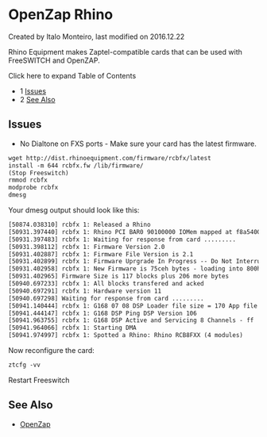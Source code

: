 
# OpenZap Rhino 

 Created by  Italo Monteiro, last modified on 2016.12.22

Rhino Equipment makes Zaptel-compatible cards that can be used with FreeSWITCH and OpenZAP.

Click here to expand Table of Contents

* 1 [Issues](#issues)
* 2 [See Also](#see-also)

## Issues

* No Dialtone on FXS ports - Make sure your card has the latest firmware.

```xml
wget http://dist.rhinoequipment.com/firmware/rcbfx/latest
install -m 644 rcbfx.fw /lib/firmware/
(Stop Freeswitch)
rmmod rcbfx
modprobe rcbfx
dmesg
```

Your dmesg output should look like this:

```xml
[50874.038310] rcbfx 1: Released a Rhino
[50931.397440] rcbfx 1: Rhino PCI BAR0 90100000 IOMem mapped at f8a54000
[50931.397483] rcbfx 1: Waiting for response from card ......... 
[50931.398112] rcbfx 1: Firmware Version 2.0
[50931.402887] rcbfx 1: Firmware File Version is 2.1
[50931.402899] rcbfx 1: Firmware Uprgrade In Progress -- Do Not Interrupt!!
[50931.402958] rcbfx 1: New Firmware is 75ceh bytes - loading into 800h to 7dceh
[50931.402965] Firmware Size is 117 blocks plus 206 more bytes
[50940.697233] rcbfx 1: All blocks transfered and acked
[50940.697291] rcbfx 1: Hardware version 11
[50940.697298] Waiting for response from card ......... 
[50941.140444] rcbfx 1: G168 07 08 DSP Loader file size = 170 App file size = 48414
[50941.444147] rcbfx 1: G168 DSP Ping DSP Version 106
[50941.963755] rcbfx 1: G168 DSP Active and Servicing 8 Channels - ff
[50941.964066] rcbfx 1: Starting DMA
[50941.974997] rcbfx 1: Spotted a Rhino: Rhino RCB8FXX (4 modules)
```

Now reconfigure the card:

```xml
ztcfg -vv
```

Restart Freeswitch

## See Also

* [OpenZap](./index.mdx#--)


